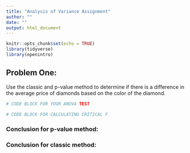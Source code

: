 ```yaml
---
title: "Analysis of Variance Assignment"
author: ""
date: ""
output: html_document
---
```


```r
knitr::opts_chunk$set(echo = TRUE)
library(tidyverse)
library(openintro)
```

## Problem One: 
Use the classic and p-value method to determine if there is a difference in the average price of diamonds based on the color of the diamond. 

```r
# CODE BLOCK FOR YOUR ANOVA TEST
```

```r
# CODE BLOCK FOR CALCULATING CRITICAL F
```
### Conclusion for p-value method:

### Conclusion for classic method: